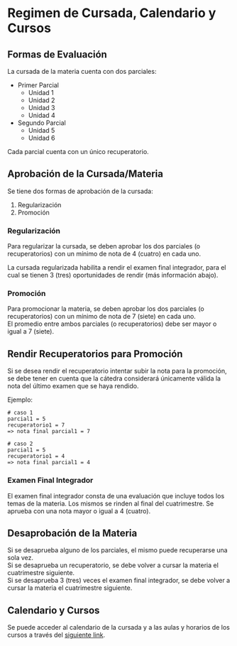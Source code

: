 # Regimen de Cursada, Calendario y Cursos {.unnumbered}

## Formas de Evaluación

La cursada de la materia cuenta con dos parciales:

- Primer Parcial
    - Unidad 1
    - Unidad 2
    - Unidad 3
    - Unidad 4
- Segundo Parcial
    - Unidad 5
    - Unidad 6

Cada parcial cuenta con un único recuperatorio.

## Aprobación de la Cursada/Materia
Se tiene dos formas de aprobación de la cursada:

1. Regularización
2. Promoción

### Regularización
Para regularizar la cursada, se deben aprobar los dos parciales (o recuperatorios) con un mínimo de nota de 4 (cuatro) en cada uno.\

La cursada regularizada habilita a rendir el examen final  integrador, para el cual se tienen 3 (tres) oportunidades de rendir (más información abajo).

### Promoción
Para promocionar la materia, se deben aprobar los dos parciales (o recuperatorios) con un mínimo de nota de 7 (siete) en cada uno.\
El promedio entre ambos parciales (o recuperatorios) debe ser mayor o igual a 7 (siete).

:::{.callout-tip collapse="true"}
## Rendir Recuperatorios para Promoción
Si se desea rendir el recuperatorio intentar subir la nota para la promoción, se debe tener en cuenta que la cátedra considerará únicamente válida la nota del último examen que se haya rendido.

Ejemplo:

```
# caso 1
parcial1 = 5
recuperatorio1 = 7
=> nota final parcial1 = 7

# caso 2
parcial1 = 5
recuperatorio1 = 4
=> nota final parcial1 = 4
```
:::

### Examen Final Integrador
El examen final integrador consta de una evaluación que incluye todos los temas de la materia. Los mismos se rinden al final del cuatrimestre. Se aprueba con una nota mayor o igual a 4 (cuatro).

:::{.callout-warning }
## Desaprobación de la Materia
Si se desaprueba alguno de los parciales, el mismo puede recuperarse una sola vez.\
Si se desaprueba un recuperatorio, se debe volver a cursar la materia el cuatrimestre siguiente.\
Si se desaprueba 3 (tres) veces el examen final integrador, se debe volver a cursar la materia el cuatrimestre siguiente.
:::

## Calendario y Cursos
Se puede acceder al calendario de la cursada y a las aulas y horarios de los cursos a través del <a href="https://docs.google.com/spreadsheets/d/10Yq2xWmJWPjhRe5drH_XikpsTIGYoP5nQTfJhKuhSX4/edit?usp=sharing" target="_blank">siguiente link</a>.